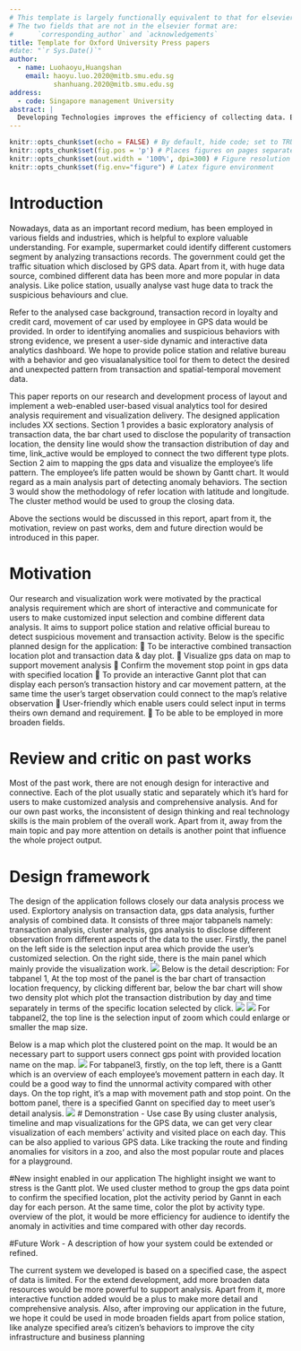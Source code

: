 ```yaml
---
# This template is largely functionally equivalent to that for elsevier
# The two fields that are not in the elsevier format are:
#      `corresponding_author` and `acknowledgements`
title: Template for Oxford University Press papers
#date: "`r Sys.Date()`"
author:
  - name: Luohaoyu,Huangshan
    email: haoyu.luo.2020@mitb.smu.edu.sg
           shanhuang.2020@mitb.smu.edu.sg
address:
  - code: Singapore management University
abstract: |
  Developing Technologies improves the efficiency of collecting data. Big data is around our life which record our life and behaviors, while how to make better use of it and deliver a good data story is still a challenge. Utilize appropriate tools could help office bureau directly and clearly get meaningful observations and insights. Shiny which is a R package provide the function that enable users easy to build interactive web apps straight from R. it achieves the Interaction, Analyze. Communication at the same time. In this paper, the MC challenge2 of identifying anomalies and suspicious behaviors in “VAST Challenge 2021” will be as case to be analyzed. We will develop a prototype interactive data dashboard app by shiny to complete the analyze. The methodology, web interface and future work are discussed.
---
```


```r
knitr::opts_chunk$set(echo = FALSE) # By default, hide code; set to TRUE to see code
knitr::opts_chunk$set(fig.pos = 'p') # Places figures on pages separate from text
knitr::opts_chunk$set(out.width = '100%', dpi=300) # Figure resolution and size
knitr::opts_chunk$set(fig.env="figure") # Latex figure environment
```

# Introduction

Nowadays, data as an important record medium, has been employed in various fields and industries, which is helpful to explore valuable understanding. For example, supermarket could identify different customers segment by analyzing transactions records. The government could get the traffic situation which disclosed by GPS data. Apart from it, with huge data source, combined different data has been more and more popular in data analysis.
Like police station, usually analyse vast huge data to track the suspicious behaviours and clue.

Refer to the analysed case background, transaction record in loyalty and credit card, movement of car used by employee in GPS data would be provided. In order to identifying anomalies and suspicious behaviors with strong evidence, we present a user-side dynamic and interactive data analytics dashboard. We hope to provide police station and relative bureau with a behavior and geo visualanalysitice tool for them to detect the desired and unexpected pattern from transaction and spatial-temporal movement data.

This paper reports on our research and development process of layout and implement a web-enabled user-based visual analytics tool for desired analysis requirement and visualization delivery. The designed application includes XX sections. Section 1 provides a basic exploratory analysis of transaction data, the bar chart used to disclose the popularity of transaction location, the density line would show the transaction distribution of day and time, link_active would be employed to connect the two different type plots. Section 2 aim to mapping the gps data and visualize the employee’s life pattern. The employee’s life patten would be shown by Gantt chart. It would regard as a main analysis part of detecting anomaly behaviors. The section 3 would show the methodology of refer location with latitude and longitude. The cluster method would be used to group the closing data.

Above the sections would be discussed in this report, apart from it, the motivation, review on past works, dem and future direction would be introduced in this paper.


# Motivation

Our research and visualization work were motivated by the practical analysis requirement which are short of interactive and communicate for users to make customized input selection and combine different data analysis. It aims to support police station and relative official bureau to detect suspicious movement and transaction activity.
Below is the specific planned design for the application:
	To be interactive combined transaction location plot and transaction data & day plot.
	Visualize gps data on map to support movement analysis
	Confirm the movement stop point in gps data with specified location
	To provide an interactive Gannt plot that can display each person’s transaction history and car movement pattern, at the same time the user’s target observation could connect to the map’s relative observation
	User-friendly which enable users could select input in terms theirs own demand and requirement.
	To be able to be employed in more broaden fields.


# Review and critic on past works

Most of the past work, there are not enough design for interactive and connective. Each of the plot usually static and separately which it’s hard for users to make customized analysis and comprehensive analysis.
And for our own past works, the inconsistent of design thinking and real technology skills is the main problem of the overall work. Apart from it, away from the main topic and pay more attention on details is another point that influence the whole project output.


# Design framework 
The design of the application follows closely our data analysis process we used. Explortory analysis on transaction data, gps data analysis, further analysis of combined data. It consists of three major tabpanels namely: transaction analysis, cluster analysis, gps analysis to  disclose different observation from different aspects of the data to the user.
Firstly, the panel on the left side is the selection input area which provide the user’s customized selection. On the right side, there is the main panel which mainly provide the visualization work.
![](1.png)
Below is the detail description:
For tabpanel 1, At the top most of the panel is the bar chart of transaction location frequency, by clicking different bar, below the bar chart will show two density plot which plot the transaction distribution by day and time separately in terms of the specific location selected by click.
![](2.png)
![](3.png)
For tabpanel2, the top line is the selection input of zoom which could enlarge or smaller the map size.

Below is a map which plot the clustered point on the map. It would be an necessary part to support users connect gps point with provided location name on the map.
![](4.png)
For tabpanel3, firstly, on the top left, there is a Gantt which is an overview of each employee’s movement pattern in each day. It could be a good way to find the unnormal activity compared with other days. On the top right, it’s a map with movement path and stop point. On the bottom panel, there is a specified Gannt on specified day to meet user’s detail analysis.
![](5.png)
# Demonstration - Use case
By using cluster analysis, timeline and map visualizations for the GPS data, we can get very clear visualization of each members’ activity and visited place on each day. This can be also applied to various GPS data. Like tracking the route and finding anomalies for visitors in a zoo, and also the most popular route and places for a playground.


#New insight enabled in our application
The highlight insight we want to stress is the Gantt plot. We used cluster method to group the gps data point to confirm the specified location, plot the activity period by Gannt in each day for each person. At the same time, color the plot by activity type. overview of the plot, it would be more efficiency for audience to identify the anomaly in activities and time compared with other day records.


#Future Work - A description of how your system could be extended or refined.

The current system we developed is based on a specified case, the aspect of data is limited. For the extend development, add more broaden data resources would be more powerful to support analysis. Apart from it, more interactive function added would be a plus to make more detail and comprehensive analysis.
Also, after improving our application in the future, we hope it could be used in mode broaden fields apart from police station, like analyze specified area’s citizen’s behaviors to improve the city infrastructure and business planning
